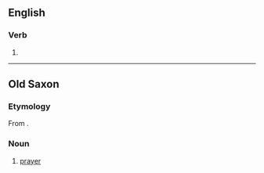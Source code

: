 {{also|ġibed}}

==English==

===Verb===
{{head|en|verb form}}

# {{en-past of|gibe}}

----

==Old Saxon==

===Etymology===
From {{inh|osx|gmw-pro|*gabed}}.

===Noun===
{{osx-noun|g=n}}

# [[prayer]]